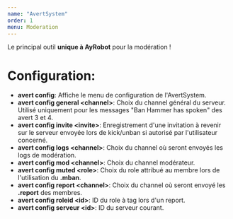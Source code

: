 ---
name: "AvertSystem"
order: 1
menu: Moderation
---

Le principal outil **unique à AyRobot** pour la modération !

# Configuration:

- **avert config**: Affiche le menu de configuration de l'AvertSystem.
- **avert config general \<channel\>**: Choix du channel général du serveur. Utilisé uniquement pour les messages "Ban Hammer has spoken" des avert 3 et 4.
- **avert config invite \<invite\>**: Enregistrement d'une invitation à revenir sur le serveur envoyée lors de kick/unban si autorisé par l'utilisateur concerné.
- **avert config logs \<channel\>**: Choix du channel où seront envoyés les logs de modération.
- **avert config mod \<channel\>**: Choix du channel modérateur.
- **avert config muted \<role\>**: Choix du role attribué au membre lors de l'utilisation du **.mban**.
- **avert config report \<channel\>**: Choix du channel où seront envoyé les **.report** des membres.
- **avert config roleid \<id\>**: ID du role à tag lors d'un report.
- **avert config serveur \<id\>**: ID du serveur courant.